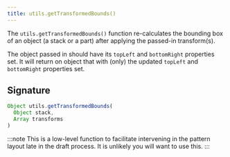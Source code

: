 ```yaml
---
title: utils.getTransformedBounds()
---
```


The `utils.getTransformedBounds()` function re-calculates the bounding box of an object (a stack or a part) after applying the passed-in transform(s).

The object passed in should have its `topLeft` and `bottomRight` properties set.
It will return on object that with (only) the updated `topLeft` and `bottomRight` properties set.

## Signature

```js
Object utils.getTransformedBounds(
  Object stack,
  Array transforms
)
```

:::note
This is a low-level function to facilitate intervening in the pattern layout late in the draft process.
It is unlikely you will want to use this.
:::
